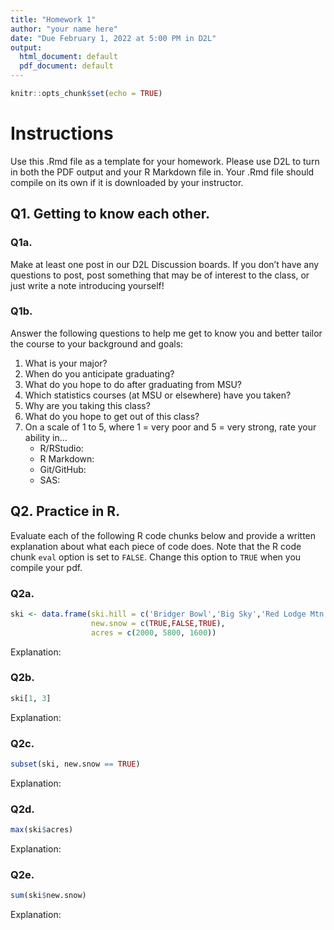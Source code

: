 ```yaml
---
title: "Homework 1"
author: "your name here"
date: "Due February 1, 2022 at 5:00 PM in D2L"
output:
  html_document: default
  pdf_document: default
---
```


```r
knitr::opts_chunk$set(echo = TRUE)
```

# Instructions

Use this .Rmd file as a template for your homework. Please use D2L to turn in both the PDF output and your R Markdown file in. Your .Rmd file should compile on its own if it is downloaded by your instructor.


## Q1. Getting to know each other.

### Q1a.
Make at least one post in our D2L Discussion boards. If you don't have any questions to post, post something that may be of interest to the class, or just write a note introducing yourself!

### Q1b. 
Answer the following questions to help me get to know you and better tailor the course to your background and goals:

1. What is your major?
1. When do you anticipate graduating?
1. What do you hope to do after graduating from MSU?
1. Which statistics courses (at MSU or elsewhere) have you taken?
1. Why are you taking this class?
1. What do you hope to get out of this class?
1. On a scale of 1 to 5, where 1 = very poor and 5 = very strong, rate your ability in... 
    * R/RStudio:
    * R Markdown:
    * Git/GitHub:
    * SAS:

## Q2. Practice in R.

Evaluate each of the following R code chunks below and provide a written explanation about what each piece of code does. Note that the R code chunk `eval` option is set to `FALSE`. Change this option to `TRUE` when you compile your pdf.

### Q2a.
```r
ski <- data.frame(ski.hill = c('Bridger Bowl','Big Sky','Red Lodge Mtn'), 
                  new.snow = c(TRUE,FALSE,TRUE),
                  acres = c(2000, 5800, 1600))
```
Explanation:

### Q2b.
```r
ski[1, 3]
```
Explanation:

### Q2c.

```r
subset(ski, new.snow == TRUE)
```
Explanation:

### Q2d.

```r
max(ski$acres)
```
Explanation:

### Q2e.

```r
sum(ski$new.snow)
```
Explanation: